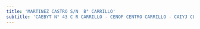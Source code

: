 ```yaml
---
title: 'MARTINEZ CASTRO S/N  B° CARRILLO'
subtitle: 'CAEBYT N° 43 C R CARRILLO - CENOF CENTRO CARRILLO - CAIYJ CLUB CARRILLO - PI CENTRO COMUNITARIO RAMON CARRILLO'
---
```



